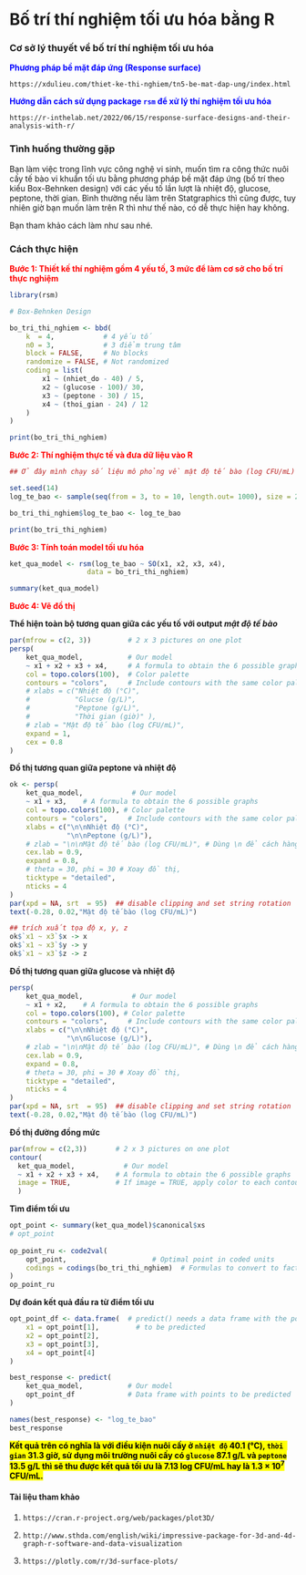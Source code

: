 # <b>Bố trí thí nghiệm tối ưu hóa bằng R</b> 

### Cơ sở lý thuyết về bố trí thí nghiệm tối ưu hóa

<span style="color: blue">**Phương pháp bề mặt đáp ứng (Response surface)**</span>

`https://xdulieu.com/thiet-ke-thi-nghiem/tn5-be-mat-dap-ung/index.html`

<span style="color: blue">**Hướng dẫn cách sử dụng package `rsm` để xử lý thí nghiệm tối ưu hóa**</span>

`https://r-inthelab.net/2022/06/15/response-surface-designs-and-their-analysis-with-r/`

### Tình huống thường gặp

Bạn làm việc trong lĩnh vực công nghệ vi sinh, muốn tìm ra công thức nuôi cấy tế bào vi khuẩn tối ưu bằng phương pháp bề mặt đáp ứng (bố trí theo kiểu Box-Behnken design) với các yếu tố lần lượt là nhiệt độ, glucose, peptone, thời gian. Bình thường nếu làm trên Statgraphics thì cũng được, tuy nhiên giờ bạn muốn làm trên R thì như thế nào, có dễ thực hiện hay không.

Bạn tham khảo cách làm như sau nhé.

### Cách thực hiện

<span style="color: red">**Bước 1: Thiết kế thí nghiệm gồm 4 yếu tố, 3 mức để làm cơ sở cho bố trí thực nghiệm**</span>

```r
library(rsm)

# Box-Behnken Design

bo_tri_thi_nghiem <- bbd(
    k  = 4,            # 4 yếu tố
    n0 = 3,            # 3 điểm trung tâm
    block = FALSE,     # No blocks 
    randomize = FALSE, # Not randomized
    coding = list(
        x1 ~ (nhiet_do - 40) / 5,
        x2 ~ (glucose - 100)/ 30,
        x3 ~ (peptone - 30) / 15,
        x4 ~ (thoi_gian - 24) / 12
    )
)

print(bo_tri_thi_nghiem)
```

<span style="color: red">**Bước 2: Thí nghiệm thực tế và đưa dữ liệu vào R**</span>

```r
## Ở đây mình chạy số liệu mô phỏng về mật độ tế bào (log CFU/mL)

set.seed(14)
log_te_bao <- sample(seq(from = 3, to = 10, length.out= 1000), size = 27, replace = TRUE)

bo_tri_thi_nghiem$log_te_bao <- log_te_bao

print(bo_tri_thi_nghiem)
```

<span style="color: red">**Bước 3: Tính toán model tối ưu hóa**</span>

```r
ket_qua_model <- rsm(log_te_bao ~ SO(x1, x2, x3, x4), 
                   data = bo_tri_thi_nghiem)

summary(ket_qua_model)
```

<span style="color: red">**Bước 4: Vẽ đồ thị**</span>

**Thể hiện toàn bộ tương quan giữa các yếu tố với output *mật độ tế bào***

```r
par(mfrow = c(2, 3))         # 2 x 3 pictures on one plot
persp(
    ket_qua_model,           # Our model
    ~ x1 + x2 + x3 + x4,     # A formula to obtain the 6 possible graphs
    col = topo.colors(100),  # Color palette
    contours = "colors",     # Include contours with the same color palette
    # xlabs = c("Nhiệt độ (°C)", 
    #           "Glucse (g/L)", 
    #           "Peptone (g/L)", 
    #           "Thời gian (giờ)" ), 
    # zlab = "Mật độ tế bào (log CFU/mL)",
    expand = 1,
    cex = 0.8
)
```

**Đồ thị tương quan giữa peptone và nhiệt độ**

```r
ok <- persp(
    ket_qua_model,            # Our model
    ~ x1 + x3,    # A formula to obtain the 6 possible graphs
    col = topo.colors(100), # Color palette
    contours = "colors",     # Include contours with the same color palette
    xlabs = c("\n\nNhiệt độ (°C)", 
              "\n\nPeptone (g/L)"), 
    # zlab = "\n\nMật độ tế bào (log CFU/mL)", # Dùng \n để cách hàng
    cex.lab = 0.9,
    expand = 0.8,
    # theta = 30, phi = 30 # Xoay đồ thị,
    ticktype = "detailed",
    nticks = 4
)
par(xpd = NA, srt  = 95)  ## disable clipping and set string rotation
text(-0.28, 0.02,"Mật độ tế bào (log CFU/mL)")

## trích xuất tọa độ x, y, z
ok$`x1 ~ x3`$x -> x
ok$`x1 ~ x3`$y -> y
ok$`x1 ~ x3`$z -> z
```

**Đồ thị tương quan giữa glucose và nhiệt độ**

```r
persp(
    ket_qua_model,            # Our model
    ~ x1 + x2,    # A formula to obtain the 6 possible graphs
    col = topo.colors(100), # Color palette
    contours = "colors",     # Include contours with the same color palette
    xlabs = c("\n\nNhiệt độ (°C)", 
              "\n\nGlucose (g/L)"), 
    # zlab = "\n\nMật độ tế bào (log CFU/mL)", # Dùng \n để cách hàng
    cex.lab = 0.9,
    expand = 0.8,
    # theta = 30, phi = 30 # Xoay đồ thị,
    ticktype = "detailed",
    nticks = 4
)
par(xpd = NA, srt  = 95)  ## disable clipping and set string rotation
text(-0.28, 0.02,"Mật độ tế bào (log CFU/mL)")
```

**Đồ thị đường đồng mức**

```r
par(mfrow = c(2,3))       # 2 x 3 pictures on one plot
contour(
  ket_qua_model,            # Our model
  ~ x1 + x2 + x3 + x4,    # A formula to obtain the 6 possible graphs 
  image = TRUE,           # If image = TRUE, apply color to each contour
  )
```

**Tìm điểm tối ưu**

```r
opt_point <- summary(ket_qua_model)$canonical$xs
# opt_point
 
op_point_ru <- code2val(
    opt_point,                     # Optimal point in coded units
    codings = codings(bo_tri_thi_nghiem)  # Formulas to convert to factor units
)
op_point_ru
```

**Dự đoán kết quả đầu ra từ điểm tối ưu**

```r
opt_point_df <- data.frame(  # predict() needs a data frame with the points 
    x1 = opt_point[1],         # to be predicted 
    x2 = opt_point[2],
    x3 = opt_point[3],
    x4 = opt_point[4]
)

best_response <- predict(
    ket_qua_model,           # Our model
    opt_point_df             # Data frame with points to be predicted 
)

names(best_response) <- "log_te_bao"
best_response
```

**<mark>Kết quả trên có nghĩa là với điều kiện nuôi cấy ở `nhiệt độ` 40.1 (°C), `thời gian` 31.3 giờ, sử dụng môi trường nuôi cấy có `glucose` 87.1 g/L và `peptone` 13.5 g/L thì sẽ thu được kết quả tối ưu là 7.13 log CFU/mL hay là 1.3 × 10<sup>7</sup> CFU/mL.</mark>** 

#### Tài liệu tham khảo

1. `https://cran.r-project.org/web/packages/plot3D/`

2. `http://www.sthda.com/english/wiki/impressive-package-for-3d-and-4d-graph-r-software-and-data-visualization`

3. `https://plotly.com/r/3d-surface-plots/`
